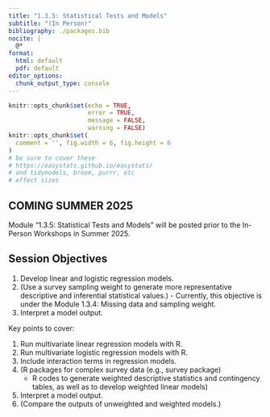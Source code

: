 ```yaml
---
title: "1.3.5: Statistical Tests and Models"
subtitle: "(In Person)"
bibliography: ./packages.bib
nocite: |
  @*
format:
  html: default
  pdf: default
editor_options: 
  chunk_output_type: console
---
```


\thispagestyle{fancy}

```r
knitr::opts_chunk$set(echo = TRUE,
                      error = TRUE,
                      message = FALSE,
                      warning = FALSE)
knitr::opts_chunk$set(
  comment = '', fig.width = 6, fig.height = 6
)
# be sure to cover these
# https://easystats.github.io/easystats/
# and tidymodels, broom, purrr, etc
# effect sizes
```

## COMING SUMMER 2025

Module "1.3.5: Statistical Tests and Models" will be posted prior to the In-Person Workshops in Summer 2025.

## Session Objectives

1. Develop linear and logistic regression models.
2. (Use a survey sampling weight to generate more representative descriptive and inferential statistical values.) - Currently, this objective is under the Module 1.3.4: Missing data and sampling weight.
3. Interpret a model output.

Key points to cover:

1. Run multivariate linear regression models with R.
2. Run multivariate logistic regression models with R.
3. Include interaction terms in regression models.
4. (R packages for complex survey data (e.g., survey package)
    - R codes to generate weighted descriptive statistics and contingency tables, as well as to develop weighted linear models)
5. Interpret a model output.
6. (Compare the outputs of unweighted and weighted models.)


